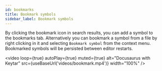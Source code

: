 ```yaml
---
id: bookmarks
title: Bookmark symbols
sidebar_label: Bookmark symbols
---
```



By clicking the bookmark icon in search results, you can add a symbol to the bookmarks tab. Alternatively you can bookmark a symbol from a file by right clicking in it and selecting `Bookmark symbol` from the context menu. Bookmarked symbols will be persisted between editor restarts.

<video
    loop={true}
    autoPlay={true}
    muted={true}
    alt="Docusaurus with Keytar"
    src={useBaseUrl('videos/bookmark.mp4')}
    width="100%"
/>
